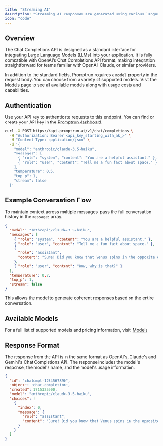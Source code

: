 ```yaml
---
title: "Streaming AI"
description: "Streaming AI responses are generated using various language models through our OpenAI-compatible endpoint."
icon: "code"
---
```


## Overview

The Chat Completions API is designed as a standard interface for integrating Large Language Models (LLMs) into your application. It is fully compatible with OpenAI’s Chat Completions API format, making integration straightforward for teams familiar with OpenAI, Claude, or similar providers.

In addition to the standard fields, Promptrun requires a `model` property in the request body. You can choose from a variety of supported models. Visit the [Models page](https://docs.promptrun.ai/models) to see all available models along with usage costs and capabilities.

## Authentication

Use your API key to authenticate requests to this endpoint. You can find or create your API key in the [Promptrun dashboard](https://app.promptrun.ai).

```bash
curl -X POST https://api.promptrun.ai/v1/chat/completions \
  -H "Authorization: Bearer <api_key_starting_with_ak_>" \
  -H "Content-Type: application/json" \
  -d '{
    "model": "anthropic/claude-3.5-haiku",
    "messages": [
      { "role": "system", "content": "You are a helpful assistant." },
      { "role": "user", "content": "Tell me a fun fact about space." }
    ],
    "temperature": 0.5,
    "top_p": 1,
    "stream": false
  }'
```

## Example Conversation Flow

To maintain context across multiple messages, pass the full conversation history in the `messages` array.

```json
{
  "model": "anthropic/claude-3.5-haiku",
  "messages": [
    { "role": "system", "content": "You are a helpful assistant." },
    { "role": "user", "content": "Tell me a fun fact about space." },
    {
      "role": "assistant",
      "content": "Sure! Did you know that Venus spins in the opposite direction to most planets?"
    },
    { "role": "user", "content": "Wow, why is that?" }
  ],
  "temperature": 0.7,
  "top_p": 1,
  "stream": false
}
```

This allows the model to generate coherent responses based on the entire conversation.

## Available Models

For a full list of supported models and pricing information, visit: [Models](https://docs.promptrun.ai/models)

## Response Format

The response from the API is in the same format as OpenAI's, Claude's and Gemini's Chat Completions API. The response includes the model's response, the model's name, and the model's usage information.

```json
{
  "id": "chatcmpl-1234567890",
  "object": "chat.completion",
  "created": 1715325600,
  "model": "anthropic/claude-3.5-haiku",
  "choices": [
    {
      "index": 0,
      "message": {
        "role": "assistant",
        "content": "Sure! Did you know that Venus spins in the opposite direction to most planets?"
      }
    }
  ]
}
```
